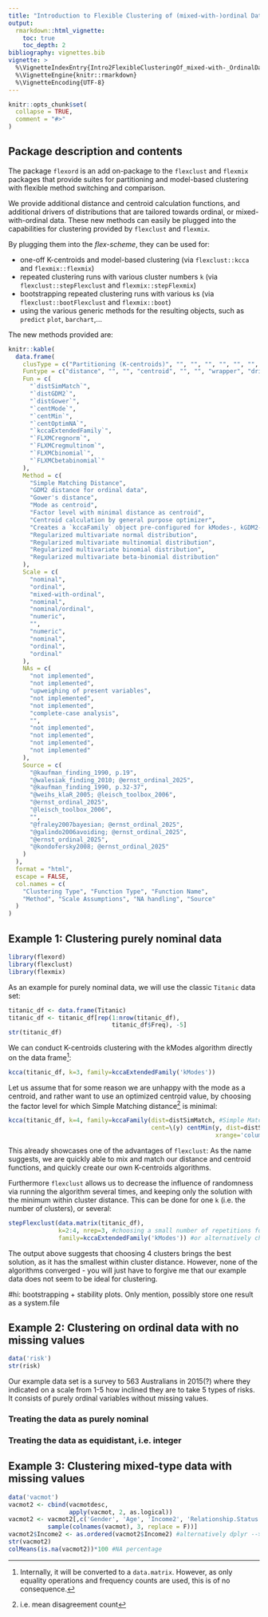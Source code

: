 ```yaml
---
title: "Introduction to Flexible Clustering of (mixed-with-)ordinal Data"
output:
  rmarkdown::html_vignette:
    toc: true
    toc_depth: 2
bibliography: vignettes.bib
vignette: >
  %\VignetteIndexEntry{Intro2FlexibleClusteringOf_mixed-with-_OrdinalData}
  %\VignetteEngine{knitr::rmarkdown}
  %\VignetteEncoding{UTF-8}
---
```


```r
knitr::opts_chunk$set(
  collapse = TRUE,
  comment = "#>"
)
```

## Package description and contents

The package `flexord` is an add on-package to the `flexclust` and `flexmix` packages
that provide suites for partitioning and model-based clustering with flexible
method switching and comparison.

We provide additional distance and centroid calculation functions, and additional drivers of
distributions that are tailored towards ordinal, or mixed-with-ordinal data. These
new methods can easily be plugged into the capabilities for clustering provided by `flexclust` and `flexmix`.

By plugging them into the *flex-scheme*, they can be used for:

  - one-off K-centroids and model-based clustering (via `flexclust::kcca` and `flexmix::flexmix`)
  - repeated clustering runs with various cluster numbers `k` (via `flexclust::stepFlexclust` and `flexmix::stepFlexmix`)
  - bootstrapping repeated clustering runs with various `k`s (via `flexclust::bootFlexclust` and `flexmix::boot`)
  - using the various generic methods for the resulting objects, such as `predict` `plot`, `barchart`,...

The new methods provided are:
```r
knitr::kable(
  data.frame(
    clusType = c("Partitioning (K-centroids)", "", "", "", "", "", "", "Model-based", "", "", ""),
    Funtype = c("distance", "", "", "centroid", "", "", "wrapper", "driver", "", "", ""),
    Fun = c(
      "`distSimMatch`",
      "`distGDM2`",
      "`distGower`",
      "`centMode`",
      "`centMin`",
      "`centOptimNA`",
      "`kccaExtendedFamily`",
      "`FLXMCregnorm`",
      "`FLXMCregmultinom`",
      "`FLXMCbinomial`",
      "`FLXMCbetabinomial`"
    ),    
    Method = c(
      "Simple Matching Distance", 
      "GDM2 distance for ordinal data",
      "Gower's distance",
      "Mode as centroid",
      "Factor level with minimal distance as centroid",
      "Centroid calculation by general purpose optimizer",
      "Creates a `kccaFamily` object pre-configured for kModes-, kGDM2- or kGower clustering",
      "Regularized multivariate normal distribution",
      "Regularized multivariate multinomial distribution",
      "Regularized multivariate binomial distribution",
      "Regularized multivariate beta-binomial distribution"
    ),
    Scale = c(
      "nominal", 
      "ordinal",
      "mixed-with-ordinal",
      "nominal", 
      "nominal/ordinal",
      "numeric",
      "",
      "numeric", 
      "nominal",
      "ordinal",
      "ordinal"
    ),
    NAs = c(
      "not implemented", 
      "not implemented",
      "upweighing of present variables",
      "not implemented", 
      "not implemented",
      "complete-case analysis",
      "",
      "not implemented", 
      "not implemented",
      "not implemented", 
      "not implemented"
    ),
    Source = c(
      "@kaufman_finding_1990, p.19",
      "@walesiak_finding_2010; @ernst_ordinal_2025",
      "@kaufman_finding_1990, p.32-37", 
      "@weihs_klaR_2005; @leisch_toolbox_2006",
      "@ernst_ordinal_2025",
      "@leisch_toolbox_2006",
      "",
      "@fraley2007bayesian; @ernst_ordinal_2025",
      "@galindo2006avoiding; @ernst_ordinal_2025",
      "@ernst_ordinal_2025",
      "@kondofersky2008; @ernst_ordinal_2025"
    )
  ), 
  format = "html", 
  escape = FALSE, 
  col.names = c(
    "Clustering Type", "Function Type", "Function Name", 
    "Method", "Scale Assumptions", "NA handling", "Source"
  )
)
```

## Example 1: Clustering purely nominal data
```r
library(flexord)
library(flexclust)
library(flexmix)
```

As an example for purely nominal data, we will use the classic `Titanic` data set:
```r
titanic_df <- data.frame(Titanic)
titanic_df <- titanic_df[rep(1:nrow(titanic_df),
                             titanic_df$Freq), -5]
str(titanic_df)
```

We can conduct K-centroids clustering with the kModes algorithm directly on the
data frame^[Internally, it will be converted to a `data.matrix`. However, as only
equality operations and frequency counts are used, this is of no consequence.]:

```r
kcca(titanic_df, k=3, family=kccaExtendedFamily('kModes'))
```
Let us assume that for some reason we are unhappy with the mode as a centroid,
and rather want to use an optimized centroid value, by choosing the factor level
for which Simple Matching distance^[i.e. mean disagreement count] is minimal:
```r
kcca(titanic_df, k=4, family=kccaFamily(dist=distSimMatch, #Simple Matching Distance, from the kModes algorithm
                                        cent=\(y) centMin(y, dist=distSimMatch,
                                                          xrange='columnwise')))
```

This already showcases one of the advantages of `flexclust`: As the name
suggests, we are quickly able to mix and match our distance and centroid functions,
and quickly create our own K-centroids algorithms.

Furthermore `flexclust` allows us to decrease the influence of randomness via
running the algorithm several times, and keeping only the solution with the
minimum within cluster distance. This can be done for one `k` (i.e. the number of
clusters), or several:
```r
stepFlexclust(data.matrix(titanic_df),
              k=2:4, nrep=3, #choosing a small number of repetitions for each k just for the example
              family=kccaExtendedFamily('kModes')) #or alternatively chosen distances and centroids
```
The output above suggests that choosing 4 clusters brings the best solution,
as it has the smallest within cluster distance.
However, none of the algorithms converged - you will just have to forgive me
that our example data does not seem to be ideal for clustering.

#hi: bootstrapping + stability plots. Only mention, possibly store one result
as a system.file

## Example 2: Clustering on ordinal data with no missing values
```r
data('risk')
str(risk)
```

Our example data set is a survey to 563 Australians in 2015(?) where they indicated on a scale from 1-5 how inclined they are to take 5 types of risks. It consists of purely
ordinal variables without missing values.

### Treating the data as purely nominal

### Treating the data as equidistant, i.e. integer

## Example 3: Clustering mixed-type data with missing values
```r
data('vacmot')
vacmot2 <- cbind(vacmotdesc,
                 apply(vacmot, 2, as.logical))
vacmot2 <- vacmot2[,c('Gender', 'Age', 'Income2', 'Relationship.Status', 'Vacation.Behaviour',
           sample(colnames(vacmot), 3, replace = F))]
vacmot2$Income2 <- as.ordered(vacmot2$Income2) #alternatively dplyr --> Suggests
str(vacmot2)
colMeans(is.na(vacmot2))*100 #NA percentage
```